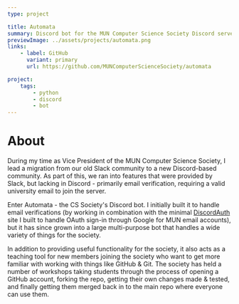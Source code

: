 ```yaml
---
type: project

title: Automata
summary: Discord bot for the MUN Computer Science Society Discord server.
previewImage: ../assets/projects/automata.png
links:
    - label: GitHub
      variant: primary
      url: https://github.com/MUNComputerScienceSociety/automata

project:
    tags:
        - python
        - discord
        - bot
---
```


# About

During my time as Vice President of the MUN Computer Science Society, I lead a migration from our old Slack community to a new Discord-based community. As part of this, we ran into features that were provided by Slack, but lacking in Discord - primarily email verification, requiring a valid university email to join the server.

Enter Automata - the CS Society's Discord bot. I initially built it to handle email verifications (by working in combination with the minimal [DiscordAuth](https://github.com/MUNComputerScienceSociety/DiscordAuth) site I built to handle OAuth sign-in through Google for MUN email accounts), but it has since grown into a large multi-purpose bot that handles a wide variety of things for the society.

In addition to providing useful functionality for the society, it also acts as a teaching tool for new members joining the society who want to get more familiar with working with things like GitHub & Git. The society has held a number of workshops taking students through the process of opening a GitHub account, forking the repo, getting their own changes made & tested, and finally getting them merged back in to the main repo where everyone can use them.
